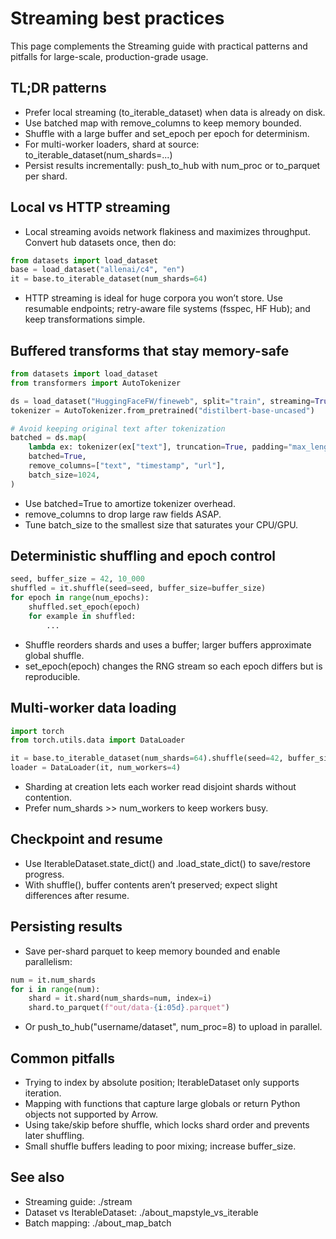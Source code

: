 # Streaming best practices

This page complements the Streaming guide with practical patterns and pitfalls for large-scale, production-grade usage.

## TL;DR patterns

- Prefer local streaming (to_iterable_dataset) when data is already on disk.
- Use batched map with remove_columns to keep memory bounded.
- Shuffle with a large buffer and set_epoch per epoch for determinism.
- For multi-worker loaders, shard at source: to_iterable_dataset(num_shards=...)
- Persist results incrementally: push_to_hub with num_proc or to_parquet per shard.

## Local vs HTTP streaming

- Local streaming avoids network flakiness and maximizes throughput. Convert hub datasets once, then do:

```py
from datasets import load_dataset
base = load_dataset("allenai/c4", "en")
it = base.to_iterable_dataset(num_shards=64)
```

- HTTP streaming is ideal for huge corpora you won’t store. Use resumable endpoints; retry-aware file systems (fsspec, HF Hub); and keep transformations simple.

## Buffered transforms that stay memory-safe

```py
from datasets import load_dataset
from transformers import AutoTokenizer

ds = load_dataset("HuggingFaceFW/fineweb", split="train", streaming=True)
tokenizer = AutoTokenizer.from_pretrained("distilbert-base-uncased")

# Avoid keeping original text after tokenization
batched = ds.map(
    lambda ex: tokenizer(ex["text"], truncation=True, padding="max_length"),
    batched=True,
    remove_columns=["text", "timestamp", "url"],
    batch_size=1024,
)
```

- Use batched=True to amortize tokenizer overhead.
- remove_columns to drop large raw fields ASAP.
- Tune batch_size to the smallest size that saturates your CPU/GPU.

## Deterministic shuffling and epoch control

```py
seed, buffer_size = 42, 10_000
shuffled = it.shuffle(seed=seed, buffer_size=buffer_size)
for epoch in range(num_epochs):
    shuffled.set_epoch(epoch)
    for example in shuffled:
        ...
```

- Shuffle reorders shards and uses a buffer; larger buffers approximate global shuffle.
- set_epoch(epoch) changes the RNG stream so each epoch differs but is reproducible.

## Multi-worker data loading

```py
import torch
from torch.utils.data import DataLoader

it = base.to_iterable_dataset(num_shards=64).shuffle(seed=42, buffer_size=10_000)
loader = DataLoader(it, num_workers=4)
```

- Sharding at creation lets each worker read disjoint shards without contention.
- Prefer num_shards >> num_workers to keep workers busy.

## Checkpoint and resume

- Use IterableDataset.state_dict() and .load_state_dict() to save/restore progress.
- With shuffle(), buffer contents aren’t preserved; expect slight differences after resume.

## Persisting results

- Save per-shard parquet to keep memory bounded and enable parallelism:

```py
num = it.num_shards
for i in range(num):
    shard = it.shard(num_shards=num, index=i)
    shard.to_parquet(f"out/data-{i:05d}.parquet")
```

- Or push_to_hub("username/dataset", num_proc=8) to upload in parallel.

## Common pitfalls

- Trying to index by absolute position; IterableDataset only supports iteration.
- Mapping with functions that capture large globals or return Python objects not supported by Arrow.
- Using take/skip before shuffle, which locks shard order and prevents later shuffling.
- Small shuffle buffers leading to poor mixing; increase buffer_size.

## See also

- Streaming guide: ./stream
- Dataset vs IterableDataset: ./about_mapstyle_vs_iterable
- Batch mapping: ./about_map_batch

